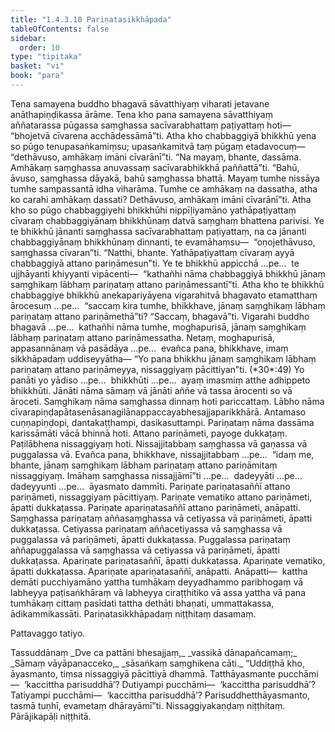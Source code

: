 ```yaml
---
title: "1.4.3.10 Pariṇatasikkhāpada"
tableOfContents: false
sidebar:
  order: 10
type: "tipitaka"
basket: "vi"
book: "para"
---
```



<DynamicBreadcrumb />

<Division number="657" book="para" e="ch" v="1" p="379">

<Paragraph number="2421" book="para">
Tena samayena buddho bhagavā sāvatthiyaṃ viharati jetavane anāthapiṇḍikassa ārāme. Tena kho pana samayena sāvatthiyaṃ aññatarassa pūgassa saṃghassa sacīvarabhattaṃ paṭiyattaṃ hoti—  “bhojetvā cīvarena acchādessāmā”ti. Atha kho chabbaggiyā bhikkhū yena so pūgo tenupasaṅkamiṃsu; upasaṅkamitvā taṃ pūgaṃ etadavocuṃ—  “dethāvuso, amhākaṃ imāni cīvarānī”ti. “Na mayaṃ, bhante, dassāma. Amhākaṃ saṃghassa anuvassaṃ sacīvarabhikkhā paññattā”ti. “Bahū, āvuso, saṃghassa dāyakā, bahū saṃghassa bhattā. Mayaṃ tumhe nissāya tumhe sampassantā idha viharāma. Tumhe ce amhākaṃ na dassatha, atha ko carahi amhākaṃ dassati? Dethāvuso, amhākaṃ imāni cīvarānī”ti. Atha kho so pūgo chabbaggiyehi bhikkhūhi nippīḷiyamāno yathāpaṭiyattaṃ cīvaraṃ chabbaggiyānaṃ bhikkhūnaṃ datvā saṃghaṃ bhattena parivisi. Ye te bhikkhū jānanti saṃghassa sacīvarabhattaṃ paṭiyattaṃ, na ca jānanti chabbaggiyānaṃ bhikkhūnaṃ dinnanti, te evamāhaṃsu—  “oṇojethāvuso, saṃghassa cīvaran”ti. “Natthi, bhante. Yathāpaṭiyattaṃ cīvaraṃ ayyā chabbaggiyā attano pariṇāmesun”ti. Ye te bhikkhū appicchā …pe…  te ujjhāyanti khiyyanti vipācenti—  “kathañhi nāma chabbaggiyā bhikkhū jānaṃ saṃghikaṃ lābhaṃ pariṇataṃ attano pariṇāmessantī”ti.
</Paragraph>

<Paragraph number="2422" book="para">
Atha kho te bhikkhū chabbaggiye bhikkhū anekapariyāyena vigarahitvā bhagavato etamatthaṃ ārocesuṃ …pe…  “saccaṃ kira tumhe, bhikkhave, jānaṃ saṃghikaṃ lābhaṃ pariṇataṃ attano pariṇāmethā”ti? “Saccaṃ, bhagavā”ti. Vigarahi buddho bhagavā …pe…  kathañhi nāma tumhe, moghapurisā, jānaṃ saṃghikaṃ lābhaṃ pariṇataṃ attano pariṇāmessatha. Netaṃ, moghapurisā, appasannānaṃ vā pasādāya …pe…  evañca pana, bhikkhave, imaṃ sikkhāpadaṃ uddiseyyātha—
</Paragraph>

</Division>
<Division number="658" book="para" e="ch" v="1" p="380">

<Paragraph number="2423" book="para">
<Emphasis>“Yo pana bhikkhu jānaṃ saṃghikaṃ lābhaṃ pariṇataṃ attano pariṇāmeyya, nissaggiyaṃ pācittiyan”</Emphasis>ti. (*30*:<Emphasis>49</Emphasis>)
</Paragraph>

</Division>
<Division number="659" book="para" e="ch" v="1" p="380">

<Paragraph number="2424" book="para">
<Emphasis>Yo panā</Emphasis>ti yo yādiso …pe…  <Emphasis>bhikkhū</Emphasis>ti …pe…  ayaṃ imasmiṃ atthe adhippeto bhikkhūti.
</Paragraph>

<Paragraph number="2425" book="para">
<Emphasis>Jānāti</Emphasis> nāma sāmaṃ vā jānāti aññe vā tassa ārocenti so vā āroceti.
</Paragraph>

<Paragraph number="2426" book="para">
<Emphasis>Saṃghikaṃ</Emphasis> nāma saṃghassa dinnaṃ hoti pariccattaṃ.
</Paragraph>

<Paragraph number="2427" book="para">
<Emphasis>Lābho</Emphasis> nāma cīvarapiṇḍapātasenāsanagilānappaccayabhesajjaparikkhārā. Antamaso cuṇṇapiṇḍopi, dantakaṭṭhampi, dasikasuttampi.
</Paragraph>

<Paragraph number="2428" book="para">
<Emphasis>Pariṇataṃ</Emphasis> nāma dassāma karissāmāti vācā bhinnā hoti.
</Paragraph>

<Paragraph number="2429" book="para">
Attano pariṇāmeti, payoge dukkaṭaṃ. Paṭilābhena nissaggiyaṃ hoti. Nissajjitabbaṃ saṃghassa vā gaṇassa vā puggalassa vā. Evañca pana, bhikkhave, nissajjitabbaṃ …pe…  “idaṃ me, bhante, jānaṃ saṃghikaṃ lābhaṃ pariṇataṃ attano pariṇāmitaṃ nissaggiyaṃ. Imāhaṃ saṃghassa nissajjāmī”ti …pe…  dadeyyāti …pe…  dadeyyunti …pe…  āyasmato dammīti.
</Paragraph>

</Division>
<Division number="660" book="para" e="ch" v="1" p="380">

<Paragraph number="2430" book="para">
Pariṇate pariṇatasaññī attano pariṇāmeti, nissaggiyaṃ pācittiyaṃ.
</Paragraph>

<Paragraph number="2431" book="para">
Pariṇate vematiko attano pariṇāmeti, āpatti dukkaṭassa. Pariṇate apariṇatasaññī attano pariṇāmeti, anāpatti. Saṃghassa pariṇataṃ aññasaṃghassa vā cetiyassa vā pariṇāmeti, āpatti dukkaṭassa. Cetiyassa pariṇataṃ aññacetiyassa vā saṃghassa vā puggalassa vā pariṇāmeti, āpatti dukkaṭassa. Puggalassa pariṇataṃ aññapuggalassa vā saṃghassa vā cetiyassa vā pariṇāmeti, āpatti dukkaṭassa. Apariṇate pariṇatasaññī, āpatti dukkaṭassa. Apariṇate vematiko, āpatti dukkaṭassa. Apariṇate apariṇatasaññī, anāpatti.
</Paragraph>

</Division>
<Division number="661" book="para" e="ch" v="1" p="381">

<Paragraph number="2432" book="para">
Anāpatti—  kattha demāti pucchiyamāno yattha tumhākaṃ deyyadhammo paribhogaṃ vā labheyya paṭisaṅkhāraṃ vā labheyya ciraṭṭhitiko vā assa yattha vā pana tumhākaṃ cittaṃ pasīdati tattha dethāti bhaṇati, ummattakassa, ādikammikassāti.

</Paragraph>
</Division>

<Paragraph number="2433" type="center" book="para">
Pariṇatasikkhāpadaṃ niṭṭhitaṃ dasamaṃ.

  
Pattavaggo tatiyo.



</Paragraph>

<Paragraph number="2434" type="center" book="para">
Tassuddānaṃ


</Paragraph>

<Paragraph number="2435" type="verses" book="para">
_Dve ca pattāni bhesajjaṃ,_  
_vassikā dānapañcamaṃ;_  
_Sāmaṃ vāyāpanacceko,_  
_sāsaṅkaṃ saṃghikena cāti._  

</Paragraph>

<Division number="662" book="para" e="ch" v="1" p="381">

<Paragraph number="2436" book="para">
“Uddiṭṭhā kho, āyasmanto, tiṃsa nissaggiyā pācittiyā dhammā. Tatthāyasmante pucchāmi—  ‘kaccittha parisuddhā’? Dutiyampi pucchāmi—  ‘kaccittha parisuddhā’? Tatiyampi pucchāmi—  ‘kaccittha parisuddhā’? Parisuddhetthāyasmanto, tasmā tuṇhī, evametaṃ dhārayāmī”ti.

</Paragraph>
</Division>

<Paragraph number="2437" type="center" book="para">
Nissaggiyakaṇḍaṃ niṭṭhitaṃ.



</Paragraph>

<Paragraph number="2438" type="center" book="para">
Pārājikapāḷi niṭṭhitā.
</Paragraph>